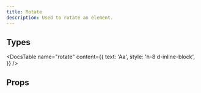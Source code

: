 ```yaml
---
title: Rotate
description: Used to rotate an element.
---
```


## Types

<DocsTable
  name="rotate"
  content={{
    text: 'Aa',
    style: 'h-8 d-inline-block',
  }}
/>

## Props

<DocsTable 
  type="props"
  name="rotate"
/>